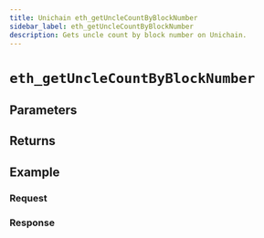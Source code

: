 ```yaml
---
title: Unichain eth_getUncleCountByBlockNumber
sidebar_label: eth_getUncleCountByBlockNumber
description: Gets uncle count by block number on Unichain.
---
```




# `eth_getUncleCountByBlockNumber`

<Description />

## Parameters


<Params />

## Returns


<Returns />

## Example


<Example />

### Request


<Request />

### Response


<Response />
